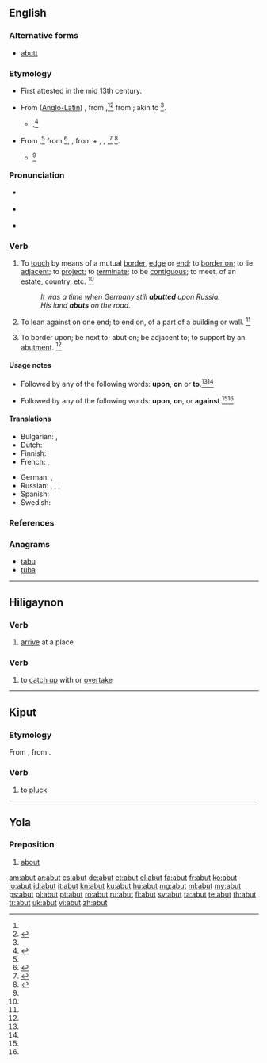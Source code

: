 ==English==

===Alternative forms===
* [[abutt]]

===Etymology===
* First attested in the mid 13th century.
* {{sense|of an estate}} From {{etyl|ML.}} ([[Anglo-Latin]]) {{term|abuttare|lang=la}}, from {{term|abuter||to touch at one end, to come to an end, aim, reach|lang=frm}},<ref name=WI3/><ref name=RHD>{{reference-book | last =| first = | authorlink =  | coauthors =  | editor =Urdang, Laurence    | others =  | title = The Random House College Dictionary | origdate =  | origyear = 1975| origmonth =  | url =  | format =  | accessdate =  | accessyear =  | accessmonth =  | edition =  | date =  | year =1984| month =  | publisher =Random House, Inc.  | location = New York, NY | language =  | id =  | doi = | isbn =0-394-43600-8 | lccn = | ol = | pages =7| chapter =  | chapterurl =  | quote =}}</ref> from {{term|but||end, aim, purpose|lang=fro}}; akin to {{etyl|non}} {{term|butr||piece of wood|lang=non}}<ref name=WI3/>.
** {{prefix|a|butt|t1=to|t2=boundary mark}}.<ref name=SOED>{{reference-book | last =| first = | authorlink =  | coauthors =  | editor =Brown, Lesley  | others =  | title = The Shorter Oxford English Dictionary | origdate =  | origyear = 1933| origmonth =  | url =  | format =  | accessdate =  | accessyear =  | accessmonth =  | edition = 5th | date =  | year =2003| month =  | publisher =Oxford University Press  | location =Oxford, UK | language =  | id =  | doi = | isbn =978-0-19-860575-7 | lccn = | ol = | pages =11| chapter =  | chapterurl =  | quote =}}</ref>
* {{sense|of part of a building}} From {{etyl|enm}} {{term|abutten|lang=enm}},<ref name=AHD/> from {{etyl|fro}} {{term|aboter||to touch at one end, border on|lang=fro}}<ref name=WI3>{{reference-book | last =| first = | authorlink =  | coauthors =  | editor =Gove, Philip Babcock    | others =  | title = Webster's Third International Dictionary of the English Language Unabridged | origdate =  | origyear = 1909 | origmonth =  | url =  | format =  | accessdate =  | accessyear =  | accessmonth =  | edition =  | date =  | year =1976  | month =  | publisher =G. & C. Merriam Co.  | location = Springfield, MA | language =  | id =  | doi = | isbn =0-87779-101-5 | lccn = | ol = | pages =8| chapter =  | chapterurl =  | quote =}}</ref>{{term|abouter||to join end to end|lang=fro}}, {{term|abuter||to buttress, to put an end to|lang=fro}}, from {{term|a-||towards|lang=fro}} + {{term|bout||end|lang=fro}}, {{term|boter|lang=fro}}, {{term|bouter||to strike|lang=fro}},<ref name=OCD>{{reference-book | last =| first = | authorlink =  | coauthors =  | editor =Lindberg, Christine A.    | others =  | title = The Oxford College Dictionary | origdate =  | origyear = 2002| origmonth =  | url =  | format =  | accessdate =  | accessyear =  | accessmonth =  | edition = 2nd | date =  | year =2007| month =  | publisher =Spark Publishing.  | location =New York, NY | language =  | id =  | doi = | isbn =978-1-4114-0500-4 | lccn = | ol = | pages =5| chapter =  | chapterurl =  | quote =}}</ref> {{term|buter||to strike, finish|lang=fro}}<ref name=AHD>{{reference-book | last =| first = | authorlink =  | coauthors =  | editor =Morris, William    | others =  | title = The American Heritage Dictionary of the English Language | origdate =  | origyear = 1969| origmonth =  | url =  | format =  | accessdate =  | accessyear =  | accessmonth =  | edition =  | date =  | year =1971| month =  | publisher =American Heritage Publishing Co., Inc. | location = New York, NY | language =  | id =  | doi = | isbn =0-395-09066-0 | lccn = | ol = | pages =6| chapter =  | chapterurl =  | quote =}}</ref>.
** {{prefix|a|butt|t1=towards, change to|t2=push}}<ref name=SOED/>

===Pronunciation===
* {{a|RP}} {{IPA|/əˈbʌt/}}
* {{a|US}} {{IPA|/əˈbʌt/}}
* {{rhymes|ʌt}}

===Verb===
{{en-verb|abut|t|ing}}

# {{intransitive}} To [[touch]] by means of a mutual [[border]], [[edge]] or [[end]];  to [[border on]]; to lie [[adjacent]]; to [[project]]; to [[terminate]]; to be [[contiguous]]; to meet, of an estate, country, etc. {{defdate|First attested around 1350 to 1470.}}<ref name=SOED/>
#: ''It was a time when Germany still '''abutted''' upon Russia.''
#: ''His land '''abuts''' on the road.''
# {{intransitive}} To lean against on one end; to end on, of a part of a building or wall. {{defdate|First attested in the late 16<sup>th</sup> century.}}<ref name=SOED/>
# {{transitive}} To border upon; be next to; abut on; be adjacent to; to support by an [[abutment]]. {{defdate|First attested in the mid 19<sup>th</sup> century.}}<ref name=SOED/>

====Usage notes====
* {{sense|estate or country}} Followed by any of the following words: '''upon''', '''on''' or {{obsolete}} '''to'''.<ref name=WI3/><ref name=SOED/>
* {{sense|building}} Followed by any of the following words: '''upon''', '''on''', or '''against'''.<ref name=WI3/><ref name=SOED/>

====Translations====
{{trans-top|to border on}}
* Bulgarian: {{t+|bg|гранича}},  {{t-|bg|опирам се о}}
* Dutch: {{t+|nl|grenzen}}
* Finnish: {{t-|fi|rajoittua}}
* French: {{t+|fr|aboutir}},  {{t+|fr|abouter}}
{{trans-mid}}
* German: {{t+|de|grenzen}}, {{t+|de|angrenzen}}
* Russian: {{t+|ru|граничить|tr=graníčit'|alt=грани́чить}} {{impf}}, {{t+|ru|примыкать|tr=primykát'|alt=примыка́ть}} {{impf}}, {{t+|ru|прилегать}}, {{t+|ru|упираться|tr=upirát'sja|tr=упира́ться}} {{impf}}
* Spanish: {{t+|es|bordear}}
* Swedish: {{t-|sv|gränsa till}}
{{trans-bottom}}

===References===
<references/>

===Anagrams===
* [[tabu#English|tabu]]
* [[tuba#English|tuba]]

----
==Hiligaynon==

===Verb===
{{hil-verb|abút|freq=abut-abut|freq-stress=abút-abút}}

# [[arrive]] at a place
===Verb===
{{hil-verb|ábut|freq=abut-abut|freq-stress=abút-ábut}}

# to [[catch up]] with or [[overtake]]
----
==Kiput==

===Etymology===
From {{etyl|poz-swa-pro|kyi}} {{recons|rabut|lang=poz-swa-pro}}, from {{etyl|poz-pro|kyi}} {{recons|rabut|lang=poz-pro}}.

===Verb===
{{head|kyi|verb}}

# to [[pluck]]

----

==Yola==

===Preposition===
{{head|yol|preposition}}

# [[about]]

[[am:abut]]
[[ar:abut]]
[[cs:abut]]
[[de:abut]]
[[et:abut]]
[[el:abut]]
[[fa:abut]]
[[fr:abut]]
[[ko:abut]]
[[io:abut]]
[[id:abut]]
[[it:abut]]
[[kn:abut]]
[[ku:abut]]
[[hu:abut]]
[[mg:abut]]
[[ml:abut]]
[[my:abut]]
[[ps:abut]]
[[pl:abut]]
[[pt:abut]]
[[ro:abut]]
[[ru:abut]]
[[fi:abut]]
[[sv:abut]]
[[ta:abut]]
[[te:abut]]
[[th:abut]]
[[tr:abut]]
[[uk:abut]]
[[vi:abut]]
[[zh:abut]]